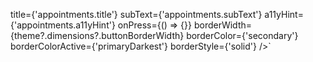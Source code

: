 

 title={'appointments.title'}
 subText={'appointments.subText'}
 a11yHint={'appointments.a11yHint'}
 onPress={() => {}}
 borderWidth={theme?.dimensions?.buttonBorderWidth}
 borderColor={'secondary'}
 borderColorActive={'primaryDarkest'}
 borderStyle={'solid'}
/>`


<ComponentTopInfo componentName="LargeNavButton" example={exampleString} codeString={LargeNavButtonString} />
